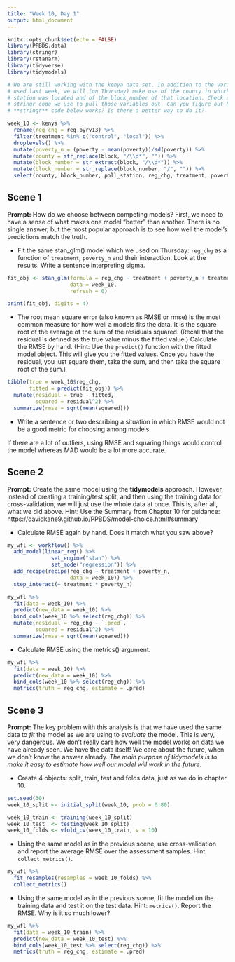 ```yaml
---
title: "Week 10, Day 1"
output: html_document
---
```


```r
knitr::opts_chunk$set(echo = FALSE)
library(PPBDS.data)
library(stringr)
library(rstanarm)
library(tidyverse)
library(tidymodels)

# We are still working with the kenya data set. In addition to the variables we
# used last week, we will (on Thursday) make use of the county in which the poll
# station was located and of the block_number of that location. Check out the
# stringr code we use to pull those variables out. Can you figure out how the
# **stringr** code below works? Is there a better way to do it?

week_10 <- kenya %>% 
  rename(reg_chg = reg_byrv13) %>% 
  filter(treatment %in% c("control", "local")) %>% 
  droplevels() %>% 
  mutate(poverty_n = (poverty - mean(poverty))/sd(poverty)) %>% 
  mutate(county = str_replace(block, "/\\d*", "")) %>% 
  mutate(block_number = str_extract(block, "/\\d*")) %>% 
  mutate(block_number = str_replace(block_number, "/", "")) %>% 
  select(county, block_number, poll_station, reg_chg, treatment, poverty_n) 

```


## Scene 1

**Prompt:** How do we choose between competing models? First, we need to have a sense of what makes one model "better" than another. There is no single answer, but the most popular approach is to see how well the model's predictions match the truth.


* Fit the same stan_glm() model which we used on Thursday: `reg_chg` as a function of `treatment`, `poverty_n` and their interaction. Look at the results. Write a sentence interpreting sigma.

```r
fit_obj <- stan_glm(formula = reg_chg ~ treatment + poverty_n + treatment * poverty_n,
                    data = week_10,
                    refresh = 0)

print(fit_obj, digits = 4)
```


* The root mean square error (also known as RMSE or rmse) is the most common measure for how well a models fits the data. It is the square root of the average of the sum of the residuals squared. (Recall that the residual is defined as the true value minus the fitted value.) Calculate the RMSE by hand. (Hint: Use the `predict()` function with the fitted model object. This will give you the fitted values. Once you have the residual, you just square them, take the sum, and then take the square root of the sum.)

```r
tibble(true = week_10$reg_chg,
       fitted = predict(fit_obj)) %>%
  mutate(residual = true - fitted,
         squared = residual^2) %>%
  summarize(rmse = sqrt(mean(squared)))
```


* Write a sentence or two describing a situation in which RMSE would not be a good metric for choosing among models.

If there are a lot of outliers, using RMSE and squaring things would control the model whereas MAD would be a lot more accurate.


## Scene 2

**Prompt:** Create the same model using the **tidymodels** approach. However, instead of creating a training/test split, and then using the training data for cross-validation, we will just use the whole data at once. This is, after all, what we did above. Hint: Use the Summary from Chapter 10 for guidance: https://davidkane9.github.io/PPBDS/model-choice.html#summary

* Calculate RMSE again by hand. Does it match what you saw above?

```r
my_wfl <- workflow() %>%
  add_model(linear_reg() %>%
              set_engine("stan") %>%
              set_mode("regression")) %>%
  add_recipe(recipe(reg_chg ~ treatment + poverty_n,
                    data = week_10)) %>%
  step_interact(~ treatment * poverty_n)

my_wfl %>% 
  fit(data = week_10) %>% 
  predict(new_data = week_10) %>% 
  bind_cols(week_10 %>% select(reg_chg)) %>%
  mutate(residual = reg_chg - `.pred`,
         squared = residual^2) %>%
  summarize(rmse = sqrt(mean(squared)))
```


* Calculate RMSE using the metrics() argument.
```r
my_wfl %>% 
  fit(data = week_10) %>% 
  predict(new_data = week_10) %>% 
  bind_cols(week_10 %>% select(reg_chg)) %>%
  metrics(truth = reg_chg, estimate = .pred)
```



## Scene 3

**Prompt:** The key problem with this analysis is that we have used the same data to *fit* the model as we are using to *evaluate* the model. This is very, very dangerous. We don't really care how well the model works on data we have already seen. We have the data itself! We care about the future, when we don't know the answer already. *The main purpose of tidymodels is to make it easy to estimate how well our model will work in the future.*

* Create 4 objects: split, train, test and folds data, just as we do in chapter 10.

```r
set.seed(30)
week_10_split <- initial_split(week_10, prob = 0.80)

week_10_train <- training(week_10_split)
week_10_test  <- testing(week_10_split)
week_10_folds <- vfold_cv(week_10_train, v = 10)
```


* Using the same model as in the previous scene, use cross-validation and report the average RMSE over the assessment samples. Hint: `collect_metrics()`.

```r
my_wfl %>%
  fit_resamples(resamples = week_10_folds) %>%
  collect_metrics()
```


* Using the same model as in the previous scene, fit the model on the training data and test it on the test data. Hint: `metrics()`. Report the RMSE. Why is it so much lower?

```r
my_wfl %>%
  fit(data = week_10_train) %>% 
  predict(new_data = week_10_test) %>% 
  bind_cols(week_10_test %>% select(reg_chg)) %>%
  metrics(truth = reg_chg, estimate = .pred)
```




